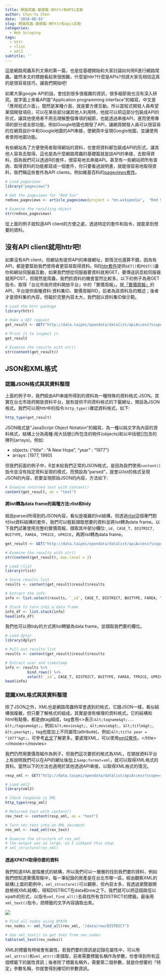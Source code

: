 ```yaml
---
title: 網路爬蟲-基礎篇-用httr和APIs互動
author: Chun-Yu Chen
date: '2018-08-01'
slug: 網路爬蟲-基礎篇-用httr和apis互動
categories:
  - Web Scraping
tags:
  - httr
  - rlist
  - xml2
subtitle: ''
---
```

這是網路爬蟲系列文章的第一篇，也是從基礎開始和大家討論如何用R進行網路爬蟲。雖然本文的標題看起來很困難，什麼是httr?什麼是APIs?但請大家先相信這真的是很容易技巧，讓我們開始吧!

如果大家google API的話，會找到很多很複雜的資訊，很多細節我也沒有深入研究。就字面上來看API是"Application programming interface"的縮寫，中文是「應用程式介面」，既然是某種介面，就是要方便互動。所以當程式開發人員希望某個開發項目，可以在某些部分讓其他人利用時，他就可以把這部分包裝成API的形式，讓其他使用者不用去理解整個專項的細節，也能透過串接API，進而使用專項的部分或全部功能。例如Google地圖也開發了API，讓網頁開發人員可以很容易的在網頁設計中和Google地圖的API串接，使網頁中呈現Google地圖，並讓使用者使用地圖功能。

有些網站為了方便使用者取得網站的資料，也會把資料都包裝成API的形式，讓其他人容易去取得。這也是為什麼網路爬蟲的基礎篇就是談API的串接，去取得資料，因為我們可以透過R的套件，很容易地去串接API。甚至有一些網站把所有查詢、取得資料的功能都寫成一個套件，你只要看過說明書，就能很容易地取得資料，我們稱這些套件為API clients，例如維基百科的[pageviews套件](https://www.rdocumentation.org/packages/pageviews/versions/0.3.0)。

```r
# Load pageviews
library("pageviews")

# Get the pageviews for "Red Sox"
redsox_pageviews <- article_pageviews(project = "en.wikipedia",  "Red Sox")

# Examine the resulting object
str(redsox_pageviews)
```

從上面的例子就知道API client的方便之處，透過特定的套件和指令，就能拿到想要的資料。

## 沒有API client就用httr吧!

如果沒有API client，但網站有提供API的串接網址，那情況也還算不錯，因為有API，都是要幫助我們使用者更容易取得資料。R的[httr套件](https://www.rdocumentation.org/packages/httr/versions/1.3.1)提供`GET()`和`POST()`讓你和網站伺服器互動，如果我們想從伺服器要資料就用GET，要傳送訊息給伺服器就用POST，但既然是爬蟲，我們抓資料的機會當然比較多。以下的例子為用GET指令，取得「台北市政府資料開放平台」中的「實價周報」。就[「實價周報」](http://data.taipei/opendata/datalist/datasetMeta?oid=a9a97996-3a55-46c8-9076-e5ebdefad6dc)的API，平台提供兩種資料:資料集ID、實價周報RID，前者為該資料及的概述；後者才是資料集的內容，但礙於完整內容太大，我們就以資料集ID做示範。

```r
# Load the httr package
library(httr)

# Make a GET request
get_result <- GET("http://data.taipei/opendata/datalist/apiAccess?scope=datasetMetadataSearch&q=id:a9a97996-3a55-46c8-9076-e5ebdefad6dc")

# Print it to inspect it
get_result

# Examine the results with str()
str(content(get_result))
```

## JSON和XML格式

### 認識JSON格式與其資料整理

上面的例子中，我們經由API串接所得到的資料為一種特殊的資料格式:JSON。其實在台北市政府開放資料平台，就有提供不同資料格式的下載網址，預設為JSON格式。我們可以用httr中的指令:`http_type()`確認資料格式，如下:

```r
http_type(get_result)
```

JSON格式是"JavaScript Object Notation"的縮寫，為一種以純文字為內容的資料格式，結構上分為兩種:用大括號{}所包含的物件(objects)和以中括號[]包含的陣列(arrays)，例如:

- objects: {"title" : "A New Hope", "year" : "1977"}
- arrays: [1977, 1980]

但我們前面的例子中，R並未給我們正常的JSON格式，是因為我們使用`content()`指令並沒有指定資料呈現的樣式，而預設為"parsed"，就會以list的格式呈現JSON的內容，若要呈現原始JSON的內容，方法如下:

```r
# Examine returned text with content()
content(get_result, as = "text")
```

#### 將list轉為data frame的兩種方法:rlist和tidy

經由parsed所得到的JSON內容，看似是複雜的list結構，但透過[rlist](https://www.rdocumentation.org/packages/rlist/versions/0.4.6.1)這個專門對付list資料結構的套件，我們可以輕鬆擷取想要的資料並將list轉為data frame。以下我們試著使用完整的實價周報，擷取其中部分欄位:`_id, CASE_T, DISTRICT, BUITYPE, FAREA, TPRICE, UPRICE`，再將list轉為data frame。

```r
get_result <- GET("http://data.taipei/opendata/datalist/apiAccess?scope=resourceAquire&rid=51839ac9-6454-49f2-aaf2-abd05c5405c8")

# Examine the results with str()
str(content(get_result), max.level = 2)

# Load rlist
library(rlist)

# Store results list
results <- content(get_result)$result$results

# Extract the info
info <- list.select(results, `_id`, CASE_T, DISTRICT, BUITYPE, FAREA, TPRICE, UPRICE)

# Stack to turn into a data frame
info_df <- list.stack(info)
head(info_df)
```

我們也可以用tidy的方式將list轉變為data frame，並擷取我們要的欄位。

```r
# Load dplyr
library(dplyr)

# Pull out results list
results <- content(get_result)$result$results

# Extract user and timestamp
info <- results %>%
          bind_rows() %>%           
          select(`_id`, CASE_T, DISTRICT, BUITYPE, FAREA, TPRICE, UPRICE)
head(info)
```

### 認識XML格式與其資料整理

除了JSON之外，XML也是網路爬蟲時常會遇到的格式，它跟JSON一樣，看似結構很複雜，但只要了解格式的組成，其實是很有條理的資料格式。它的結構和html有點像，都是由tag組成，tag會用&lt;&gt;表示:`&lt;tagname&gt;... &lt;/tagname&gt;`，例如:`&lt;movies&gt;, &lt;movie&gt;, &lt;title&gt;, &lt;year&gt;`，tag也能加上不同屬性(attribute)，例如:`&lt;title year = "1977"&gt;`，可參考[此文](http://irw.ncut.edu.tw/peterju/xml.html)了解更多。要處理XML，可以使用[xml2套件](https://www.rdocumentation.org/packages/xml2/versions/1.2.0)。&lt;/title&gt;&lt;/movie&gt;&lt;/movies&gt;

我們仍然用實價周報作為例子，但我們這次要抓的格式為XML，在開放資料平台上有說明我們可以在API的網址後加上`&amp;format=xml`，就可以取得XML格式的資料。當然以下的方法也適用於其他透過API串接，以取得XML格式的情況。

```r
resp_xml <- GET("http://data.taipei/opendata/datalist/apiAccess?scope=resourceAquire&rid=51839ac9-6454-49f2-aaf2-abd05c5405c8&format=xml")

# Load xml2
library(xml2)

# Check response is XML
http_type(resp_xml)

# Returned text with content()
rev_text <- content(resp_xml, as = "text")

# Turn rev_text into an XML document
rev_xml <- read_xml(rev_text)

# Examine the structure of rev_xml
# the output was so large, so I sikkped this step
# xml_structure(rev_xml)
```

#### 透過XPATH取得你要的資料

我們知道XML是階層式的結構，所以我們可以一層層的找到我們要的資料，例如我們想知道實價周報中，每一筆紀錄的房產是在台北市哪一區，經由觀察XML的結構(上面的範例中，`xml_structure()`可以觀察，但內容太多，我透過瀏覽器開啟檢視XML結構)，得知DISTRICT在data和row之下。我們就可以把這個路徑以xpath的形式，以指令`xml_find_all()`去尋找所有含DISTRICT的標籤。最後用`xml_text()`指令，把標籤的文字內容讀取出來。

![](https://raw.githubusercontent.com/yo80106/R_Notes/master/public/image/2018-08-01_151923.png)

```r
# Find all nodes using XPATH 
rev_nodes <- xml_find_all(rev_xml, "/data/row/DISTRICT")

# Use xml_text() to get text from rev_nodes
table(xml_text(rev_nodes))
```

XML的標籤有時候會有屬性，若我們要的資訊是記錄在屬性中，可以用`xml_attrs()`和`xml_attr()`來擷取，前者需要標籤名稱作為參數，你會得到所有這個標籤下的屬性資訊；後者除了標籤名稱外，需要第二個參數，就是你想要的「特定」參數名稱，你就會得到確切的參數資訊。